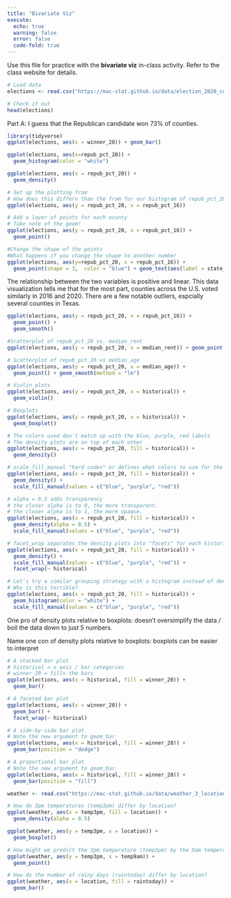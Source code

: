 ```yaml
---
title: "Bivariate Viz"
execute: 
  echo: true 
  warning: false
  error: false 
  code-fold: true 
---
```



Use this file for practice with the **bivariate viz** in-class activity.  Refer to the class website for details.

```r
# Load data
elections <- read.csv("https://mac-stat.github.io/data/election_2020_county.csv")

# Check it out
head(elections)
```
Part A: 
I guess that the Republican candidate won 73% of counties. 

```r
library(tidyverse)
ggplot(elections, aes(x = winner_20)) + geom_bar()

```

```r
ggplot(elections, aes(x=repub_pct_20)) + 
  geom_histogram(color = "white")
```

```r
ggplot(elections, aes(x = repub_pct_20)) + 
  geom_density()
```


```r
# Set up the plotting fram 
# How does this differn than the fram for our histogram of repub_pct_20 alone?
ggplot(elections, aes(y = repub_pct_20, x = repub_pct_16))
```

```r
# Add a layer of points for each ocunty 
# Take note of the geom! 
ggplot(elections, aes(y = repub_pct_20, x = repub_pct_16)) + 
  geom_point()
```

```r
#Change the shape of the points 
#What happens if you change the shape to another number 
ggplot(elections, aes(y=repub_pct_20, x = repub_pct_16)) + 
  geom_point(shape = 3,  color = "blue") + geom_text(aes(label = state_abbr)) +  geom_smooth(method = "lm")

```
The relationship between the two variables is positive and linear. This data visualization tells me that for the most part, counties across the U.S. voted similarly in 2016 and 2020. There are a few notable outliers, espcially several counties in Texas.

```r
ggplot(elections, aes(y = repub_pct_20, x = repub_pct_16)) +
  geom_point() +
  geom_smooth()
```

```r
#Scatterplot of repub_pct_20 vs. median_rent 
ggplot(elections, aes(y = repub_pct_20, x = median_rent)) + geom_point() + geom_smooth(method = "lm") 
```

```r
# Scatterplot of repub_pct_20 vs median_age
ggplot(elections, aes(y = repub_pct_20, x = median_age)) +
  geom_point() + geom_smooth(method = "lm") 
```

```r
# Violin plots
ggplot(elections, aes(y = repub_pct_20, x = historical)) +
  geom_violin()
```

```r
# Boxplots 
ggplot(elections, aes(y = repub_pct_20, x = historical)) +
  geom_boxplot()
```

```r
# The colors used don't match up with the blue, purple, red labels
# The density plots are on top of each other
ggplot(elections, aes(x = repub_pct_20, fill = historical)) +
  geom_density()
```

```r
# scale_fill_manual "hard codes" or defines what colors to use for the fill categories
ggplot(elections, aes(x = repub_pct_20, fill = historical)) +
  geom_density() +
  scale_fill_manual(values = c("blue", "purple", "red"))
```

```r
# alpha = 0.5 adds transparency
# the closer alpha is to 0, the more transparent.
# the closer alpha is to 1, the more opaque.
ggplot(elections, aes(x = repub_pct_20, fill = historical)) +
  geom_density(alpha = 0.5) +
  scale_fill_manual(values = c("blue", "purple", "red"))
```

```r
# facet_wrap separates the density plots into "facets" for each historical group
ggplot(elections, aes(x = repub_pct_20, fill = historical)) +
  geom_density() +
  scale_fill_manual(values = c("blue", "purple", "red")) +
  facet_wrap(~ historical)
```

```r
# Let's try a similar grouping strategy with a histogram instead of density plot.
# Why is this terrible?
ggplot(elections, aes(x = repub_pct_20, fill = historical)) +
  geom_histogram(color = "white") +
  scale_fill_manual(values = c("blue", "purple", "red"))
```

One pro of density plots relative to boxplots: doesn’t oversimplify the data / boil the data down to just 5 numbers.

Name one con of density plots relative to boxplots: boxplots can be easier to interpret

```r
# A stacked bar plot
# historical = x axis / bar categories
# winner_20 = fills the bars
ggplot(elections, aes(x = historical, fill = winner_20)) +
  geom_bar()
```

```r
# A faceted bar plot
ggplot(elections, aes(x = winner_20)) +
  geom_bar() +
  facet_wrap(~ historical)
```

```r
# A side-by-side bar plot
# Note the new argument to geom_bar
ggplot(elections, aes(x = historical, fill = winner_20)) +
  geom_bar(position = "dodge")
```

```r
# A proportional bar plot
# Note the new argument to geom_bar
ggplot(elections, aes(x = historical, fill = winner_20)) +
  geom_bar(position = "fill")
```

```r
weather <- read.csv("https://mac-stat.github.io/data/weather_3_locations.csv")

# How do 3pm temperatures (temp3pm) differ by location?
ggplot(weather, aes(x = temp3pm, fill = location)) + 
  geom_density(alpha = 0.5)
```

```r
ggplot(weather, aes(y = temp3pm, x = location)) + 
  geom_boxplot()
```

```r
# How might we predict the 3pm temperature (temp3pm) by the 9am temperature (temp9am)?
ggplot(weather, aes(y = temp3pm, x = temp9am)) + 
  geom_point()
```

```r
# How do the number of rainy days (raintoday) differ by location?
ggplot(weather, aes(x = location, fill = raintoday)) + 
  geom_bar()
```

